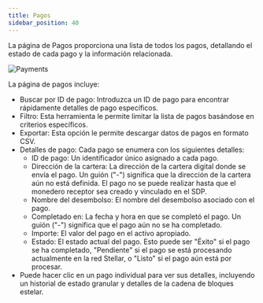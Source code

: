 ```yaml
---
title: Pagos
sidebar_position: 40
---
```


La página de Pagos proporciona una lista de todos los pagos, detallando el estado de cada pago y la información relacionada.

![Payments](/assets/SDP/SDP22.png)

La página de pagos incluye:

- Buscar por ID de pago: Introduzca un ID de pago para encontrar rápidamente detalles de pago específicos.
- Filtro: Esta herramienta le permite limitar la lista de pagos basándose en criterios específicos.
- Exportar: Esta opción le permite descargar datos de pagos en formato CSV.
- Detalles de pago: Cada pago se enumera con los siguientes detalles:
  - ID de pago: Un identificador único asignado a cada pago.
  - Dirección de la cartera: La dirección de la cartera digital donde se envía el pago. Un guión ("-") significa que la dirección de la cartera aún no está definida. El pago no se puede realizar hasta que el monedero receptor sea creado y vinculado en el SDP.
  - Nombre del desembolso: El nombre del desembolso asociado con el pago.
  - Completado en: La fecha y hora en que se completó el pago. Un guión ("-") significa que el pago aún no se ha completado.
  - Importe: El valor del pago en el activo apropiado.
  - Estado: El estado actual del pago. Esto puede ser "Éxito" si el pago se ha completado, "Pendiente" si el pago se está procesando actualmente en la red Stellar, o "Listo" si el pago aún está por procesar.
- Puede hacer clic en un pago individual para ver sus detalles, incluyendo un historial de estado granular y detalles de la cadena de bloques estelar.
